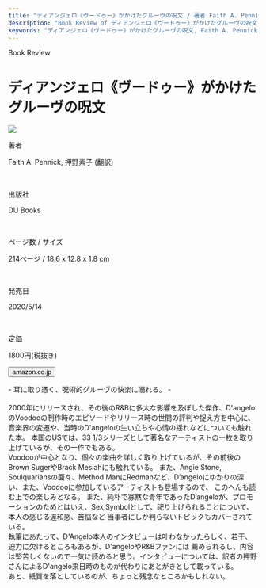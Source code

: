 ```yaml
---
title: "ディアンジェロ《ヴードゥー》がかけたグルーヴの呪文 / 著者 Faith A. Pennick"
description: "Book Review of ディアンジェロ《ヴードゥー》がかけたグルーヴの呪文 / Faith A. Pennick"
keywords: "ディアンジェロ《ヴードゥー》がかけたグルーヴの呪文, Faith A. Pennick"
---
```



<Row>
  <Column colMd={12} colLg={12} noGutterMdLeft="">
    <p className="largeP">Book Review</p>
    <h1 className="h1-no-bottom-margin">ディアンジェロ《ヴードゥー》がかけたグルーヴの呪文</h1>
  </Column>
</Row>

<Row>
<Column colMd={3} colLg={4} noGutterMdLeft="">

  <img src="../../images/books/dangelosvoodoo.jpg" />

</Column>
<Column colMd={4} colLg={8} noGutterMdLeft="">
  <div>
    <p>著者</p>
    <p className="largeP">
      Faith A. Pennick, 押野素子 (翻訳)
    </p>
    <br/>
    <p>出版社</p>
    <p className="largeP">
      DU Books
    </p>
    <br/>
    <p>ページ数 / サイズ</p>
    <p className="largeP">
      214ページ / 18.6 x 12.8 x 1.8 cm
    </p>
    <br/>
    <p>発売日</p>
    <p className="largeP">
      2020/5/14
    </p>
    <br/>
    <p>定価</p>
    <p className="largeP">
      1800円(税抜き)
    </p>
    <div>
      <Button href="https://amzn.to/2TITD9S" renderIcon={ArrowUpRight} size='sm' kind='primary'>
        amazon.co.jp
      </Button>
    </div>
  </div>
</Column>
</Row>

<Row>
  <Column colMd={8} colLg={8} noGutterMdLeft="">
    <p>
      - 耳に取り憑く、呪術的グルーヴの快楽に溺れる。 -
      <br /><br />
        2000年にリリースされ、その後のR&Bに多大な影響を及ぼした傑作、D'angeloのVoodooの制作時のエピソードやリリース時の世間の評判や捉え方を中心に、
        音楽界の変遷や、当時のD'angeloの生い立ちや心情の揺れなどについても触れた本。
        本国のUSでは、33 1/3シリーズとして著名なアーティストの一枚を取り上げているが、その一作でもある。
      <br />
        Voodooが中心となり、個々の楽曲を詳しく取り上げているが、その前後のBrown SugerやBrack Mesiahにも触れている。
        また、Angie Stone, Soulquariansの面々、Method ManにRedmanなど、D’angeloにゆかりの深い、また、Voodooに参加しているアーティストも登場するので、
        このへんも読む上での楽しみとなる。
        また、純朴で寡黙な青年であったD’angeloが、プロモーションのためとはいえ、Sex Symbolとして、祀り上げられることについて、本人の感じる違和感、苦悩など
        当事者にしか判らないトピックもカバーされている。
      <br />
        執筆にあたって、D'Angelo本人のインタビューは叶わなかったらしく、若干、迫力に欠けるところもあるが、D'angeloやR&Bファンには
        薦められるし、内容は堅苦しくないので一気に読めると思う。インタビューについては、訳者の押野さんによるD'angelo来日時のものが代わりにあとがきとして載っている。
      <br />
        あと、紙質を落としているのが、ちょっと残念なところかもしれない。
    </p>
  </Column>
</Row>
